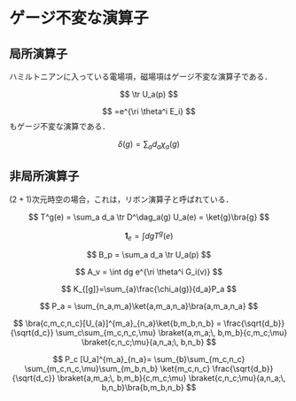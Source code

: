 # ゲージ不変な演算子

## 局所演算子

ハミルトニアンに入っている電場項，磁場項はゲージ不変な演算子である．

$$
\tr U_a(p)
$$

$$
=e^{\ri \theta^i E_i}
$$
もゲージ不変な演算である．


$$
\delta(g) = \sum_{a}d_a \chi_a(g)
$$

## 非局所演算子

$(2+1)$次元時空の場合，これは，リボン演算子と呼ばれている．

$$
T^g(e) = \sum_a d_a \tr D^\dag_a(g) U_a(e) = \ket{g}\bra{g}
$$

$$
\mathbf{1}_e =\int dg T^g(e)
$$

$$
B_p = \sum_a d_a \tr U_a(p)
$$

$$
A_v = \int dg e^{\ri \theta^i G_i(v)}
$$

$$
K_{[g]}=\sum_{a}\frac{\chi_a(g)}{d_a}P_a
$$

$$
P_a = \sum_{n_a,m_a}\ket{a,m_a,n_a}\bra{a,m_a,n_a}
$$

$$
\bra{c,m_c,n_c}[U_{a}]^{m_a}_{n_a}\ket{b,m_b,n_b}
=
\frac{\sqrt{d_b}}{\sqrt{d_c}}
\sum_c\sum_{m_c,n_c,\mu} 
  \braket{a,m_a;\, b,m_b}{c,m_c;\mu}
  \braket{c,n_c;\mu}{a,n_a;\, b,n_b}
$$

$$
P_c [U_a]^{m_a}_{n_a}=
\sum_{b}\sum_{m_c,n_c} 
\sum_{m_c,n_c,\mu}\sum_{m_b,n_b}
\ket{m_c,n_c}
\frac{\sqrt{d_b}}{\sqrt{d_c}}
  \braket{a,m_a;\, b,m_b}{c,m_c;\mu}
  \braket{c,n_c;\mu}{a,n_a;\, b,n_b}\bra{b,m_b,n_b}
$$


<!-- % \subsection{物理量}
% ゲージ理論にはどのような物理量があるだろうか．物理量はゲージ不変である必要がある．まず，空間的なWilson loopのトーレス$\tr W_a(C)$はゲージ不変な演算子である．より一般にWilson lineのネットワークもゲージ不変な演算子になる．
% 経路積分形式では，時間方向に伸びているWilson loopを考えることができる．
% これは，ハミルトニアン形式では，ある頂点のGaussの拘束条件を緩めることに対応する．つまりテスト電荷を置くことに対応する．

% 電場に関係した物理量としては，電場の2乗$E^2(e)$もゲージ不変である．
% $E_i^a$をWilson lineでつないだ演算子もゲージ不変に作れる．

% ゲージ理論にはGukov Witten演算子と呼ばれる演算子が存在する．
% これは，$(d+1)$次元の理論においては，$(d-1)$次元に広がった物体である．
% $(2+1)$次元理論では，ループ演算子となる．物理的には，ループを貫く電束を測る演算子である． -->


